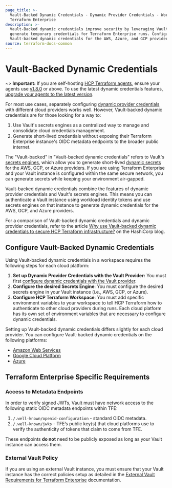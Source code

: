 ```yaml
---
page_title: >-
  Vault-Backed Dynamic Credentials - Dynamic Provider Credentials - Workspaces -
  Terraform Enterprise
description: >-
  Vault-Backed dynamic credentials improve security by leveraging Vault to
  generate temporary credentials for Terraform Enterprise runs. Configure
  Vault-backed dynamic credentials for the AWS, Azure, and GCP providers.
source: terraform-docs-common
---
```


# Vault-Backed Dynamic Credentials

~> **Important:** If you are self-hosting [HCP Terraform agents](/terraform/cloud-docs/agents), ensure your agents use [v1.8.0](/terraform/cloud-docs/agents/changelog#1-8-0-04-18-2023) or above. To use the latest dynamic credentials features, [upgrade your agents to the latest version](/terraform/cloud-docs/agents/changelog).

For most use cases, separately configuring [dynamic provider credentials](/terraform/enterprise/workspaces/dynamic-provider-credentials) with different cloud providers works well. However, Vault-backed dynamic credentials are for those looking for a way to:

1.  Use Vault's secrets engines as a centralized way to manage and consolidate cloud credentials management.
2.  Generate short-lived credentials without exposing their Terraform Enterprise instance's OIDC metadata endpoints to the broader public internet.

The "Vault-backed" in "Vault-backed dynamic credentials" refers to Vault's [secrets engines](/vault/docs/secrets), which allow you to generate short-lived [dynamic secrets](https://www.vaultproject.io/use-cases/dynamic-secrets) for the AWS, GCP, or Azure providers. If you are using Terraform Enterprise and your Vault instance is configured within the same secure network, you can generate secrets while keeping your environment air-gapped.

Vault-backed dynamic credentials combine the features of dynamic provider credentials and Vault's secrets engines. This means you can authenticate a Vault instance using workload identity tokens and use secrets engines on that instance to generate dynamic credentials for the AWS, GCP, and Azure providers. 

For a comparison of Vault-backed dynamic credentials and dynamic provider credentials, refer to the article [Why use Vault-backed dynamic credentials to secure HCP Terraform infrastructure?](https://www.hashicorp.com/blog/why-use-vault-backed-dynamic-credentials-to-secure-hcp-terraform-infrastructure) on the HashiCorp blog.

## Configure Vault-Backed Dynamic Credentials

Using Vault-backed dynamic credentials in a workspace requires the following steps for each cloud platform:

1.  **Set up Dynamic Provider Credentials with the Vault Provider:** You must first [configure dynamic credentials with the Vault provider](/terraform/enterprise/workspaces/dynamic-provider-credentials/vault-configuration).
2.  **Configure the desired Secrets Engine**: You must configure the desired secrets engine in your Vault instance (i.e., AWS, GCP, or Azure).
3.  **Configure HCP Terraform Workspace**: You must add specific environment variables to your workspace to tell HCP Terraform how to authenticate to other cloud providers during runs. Each cloud platform has its own set of environment variables that are necessary to configure dynamic credentials.

Setting up Vault-backed dynamic credentials differs slightly for each cloud provider. You can configure Vault-backed dynamic credentials on the following platforms:

-   [Amazon Web Services](/terraform/enterprise/workspaces/dynamic-provider-credentials/vault-backed/aws-configuration)
-   [Google Cloud Platform](/terraform/enterprise/workspaces/dynamic-provider-credentials/vault-backed/gcp-configuration)
-   [Azure](/terraform/enterprise/workspaces/dynamic-provider-credentials/vault-backed/azure-configuration)

## Terraform Enterprise Specific Requirements

### Access to Metadata Endpoints

In order to verify signed JWTs, Vault must have network access to the following static OIDC metadata endpoints within TFE:

1.  `/.well-known/openid-configuration` - standard OIDC metadata.
2.  `/.well-known/jwks` - TFE’s public key(s) that cloud platforms use to verify the authenticity of tokens that claim to come from TFE.

These endpoints **do not** need to be publicly exposed as long as your Vault instance can access them.

### External Vault Policy

If you are using an external Vault instance, you must ensure that your Vault instance has the correct policies setup as detailed in the [External Vault Requirements for Terraform Enterprise](/terraform/enterprise/requirements/data-storage/vault) documentation.

